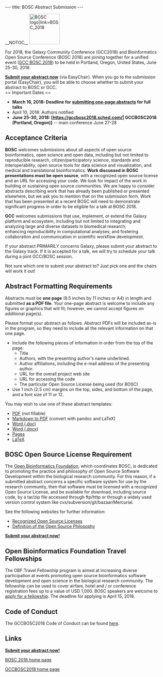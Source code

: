 ---
title: BOSC Abstract Submission
---

__NOTOC__
[[File:Pear.png‎|100px|left|BOSC logo|link=BOSC_2018]]

For 2018, the Galaxy Community Conference (GCC2018) and Bioinformatics Open Source Conference (BOSC 2018) are joining together for a unified event ([https://gccbosc2018.sched.com/ GCC BOSC 2018]) to be held in Portland, Oregon, United States, June 25-30, 2018.  

'''[https://easychair.org/conferences/?conf=gccbosc2018 Submit your abstract now]''' (via EasyChair). When you go to the submission portal (EasyChair), you will be able to choose whether to submit your abstract to BOSC or GCC.
<br/>
== Important Dates ==
* '''March 16, 2018: Deadline for [https://easychair.org/conferences/?conf=gccbosc2018 submitting one-page abstracts] for full talks'''
* April 10, 2018: Authors notified
* '''June 25-30, 2018: [https://gccbosc2018.sched.com/| GCCBOSC2018 (Portland, Oregon)]''' -- main conference June 27-28

== Acceptance Criteria ==

'''BOSC''' welcomes submissions about all aspects of open source bioinformatics, open science and open data, including but not limited to reproducible research, citizen/participatory science, standards and interoperability, open source tools for data science and visualization, and medical and translational bioinformatics. '''Work discussed in BOSC presentations must be open source''', with a recognized open source license and an URL for accessing your code. We look for impact of the work in building or sustaining open source communities.  We are happy to consider abstracts describing work that has already been published or presented elsewhere, but we ask you to mention that on the submission form. Work that has been presented at a recent BOSC will need to demonstrate significant progress in order to be eligible for a talk at BOSC 2018.

'''GCC''' welcomes submissions that use, implement, or extend the Galaxy platform and ecosystem, including but not limited to integrating and analyzing large and diverse datasets in biomedical research; enhancing reproducibility in computational analyses; and fostering collaboration and communication in scientific workflow development.

If your abstract PRIMARILY concerns Galaxy, please submit your abstract to the Galaxy track. If it is accepted for a talk, we will try to schedule your talk during a joint GCC/BOSC session.

Not sure which one to submit your abstract to? Just pick one and the chairs will work it out! 

== Abstract Formatting Requirements ==
Abstracts must be '''one page''' (8.5 inches by 11 inches or A4) in length and submitted '''as a PDF file'''. Your one-page abstract is welcome to include any figures or graphics that will fit; however, we cannot accept figures on additional page(s).

Please format your abstract as follows. Abstract PDFs will be included as-is in the program, so they need to include all the relevant information on that one page.
* Include the following pieces of information in order from the top of the page:
** Title
** Authors, with the presenting author's name underlined.
** Author affiliations, including the e-mail address of the presenting author.
** URL for the overall project web site
** URL for accessing the code
** The particular Open Source License being used (for BOSC)
* Use 1 inch (2.5 cm) margins on the top, sides, and bottom of the page, and a font size of 11 or 12.

You may wish to use one of these abstract templates:
* [http://www.open-bio.org/wiki/File:BOSC2015-abstract-template.pdf PDF] (not fillable)
* [https://s3.amazonaws.com/chapmanb/openbio/bosc_template_pandoc.tar.gz Markdown to PDF] (convert with pandoc and LaTeX)
* [http://www.open-bio.org/bosc2015/bosc2015-abstract-example.doc Word (.doc)] 
* [http://www.open-bio.org/bosc2015/bosc2015-abstract-example.docx Word (.docx)]
* [http://www.open-bio.org/bosc2015/bosc2015-abstract-example.pages Pages]
* [https://github.com/bow/talks/blob/master/2014_bosc/abstract/abstract.tex LaTeX]

== BOSC Open Source License Requirement ==

The [[OBF|Open Bioinformatics Foundation]], which coordinates BOSC, is dedicated to promoting the practice and philosophy of Open Source Software Development within the biological research community. For this reason, if a submitted abstract concerns a specific software system for use by the research community, then that software must be licensed with a recognized Open Source License, and be available for download, including source code, by a tar/zip file accessed through ftp/http or through a widely used version control system like cvs/subversion/git/bazaar/Mercurial.

See the following websites for further information:
* [http://www.opensource.org/licenses/ Recognized Open Source Licenses]
* [http://www.opensource.org/docs/definition.php Definition of the Open Source Philosophy]

'''[https://easychair.org/conferences/?conf=gccbosc2018 Submit your abstract now!]'''

== Open Bioinformatics Foundation Travel Fellowships ==

The OBF Travel Fellowship program is aimed at increasing diverse participation at events promoting open source bioinformatics software development and open science in the biological research community. The fellowship can be used to cover airfare, hotel and / or conference registration fees up to a value of USD 1,000. BOSC speakers are welcome to [https://github.com/OBF/obf-docs/blob/master/Travel_fellowships.md apply for a fellowship]. The deadline for applying is April 15, 2018.

== Code of Conduct ==
The GCCBOSC2018 Code of Conduct can be found [https://galaxyproject.org/events/gccbosc2018/code-of-conduct/ here].

== Links ==
'''[https://easychair.org/conferences/?conf=gccbosc2018 Submit your abstract now!]'''

[[BOSC_2018|BOSC 2018 home page]]

[https://gccbosc2018.sched.com/ GCCBOSC2018 home page]